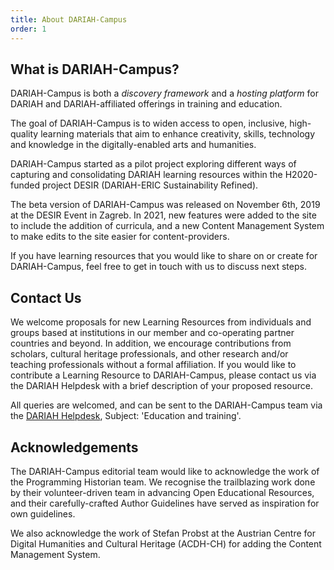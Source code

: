 ```yaml
---
title: About DARIAH-Campus
order: 1
---
```


## What is DARIAH-Campus?

DARIAH-Campus is both a _discovery framework_ and a _hosting platform_ for DARIAH and DARIAH-affiliated offerings in training and education.

The goal of DARIAH-Campus is to widen access to open, inclusive, high-quality learning materials that aim to enhance creativity, skills, technology and knowledge in the digitally-enabled arts and humanities.

DARIAH-Campus started as a pilot project exploring different ways of capturing and consolidating DARIAH learning resources within the H2020-funded project DESIR (DARIAH-ERIC Sustainability Refined).

The beta version of DARIAH-Campus was released on November 6th, 2019 at the DESIR Event in Zagreb.  In 2021, new features were added to the site to include the addition of curricula, and a new Content Management System to make edits to the site easier for content-providers.

If you have learning resources that you would like to share on or create for DARIAH-Campus, feel free to get in touch with us to discuss next steps.

## Contact Us

<SideNote type="info">

We welcome proposals for new Learning Resources from individuals and groups based at institutions in our member and co-operating partner countries and beyond. In addition, we encourage contributions from scholars, cultural heritage professionals, and other research and/or teaching professionals without a formal affiliation. If you would like to contribute a Learning Resource to DARIAH-Campus, please contact us via the DARIAH Helpdesk with a brief description of your proposed resource.

</SideNote>

All queries are welcomed, and can be sent to the DARIAH-Campus team via the [DARIAH Helpdesk](https://www.dariah.eu/helpdesk/), Subject: 'Education and training'.

## Acknowledgements

The DARIAH-Campus editorial team would like to acknowledge the work of the Programming Historian team. We recognise the trailblazing work done by their volunteer-driven team in advancing Open Educational Resources, and their carefully-crafted Author Guidelines have served as inspiration for own guidelines.

We also acknowledge the work of Stefan Probst at the Austrian Centre for Digital Humanities and Cultural Heritage (ACDH-CH) for adding the Content Management System.
